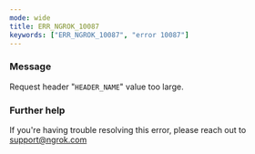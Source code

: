 ```yaml
---
mode: wide
title: ERR_NGROK_10087
keywords: ["ERR_NGROK_10087", "error 10087"]
---
```



### Message

Request header "`HEADER_NAME`" value too large.

<ErrorDetails />

### Further help

If you're having trouble resolving this error, please reach out to [support@ngrok.com](mailto:support@ngrok.com?subject=Help%20with%20ERR_NGROK_10087)
